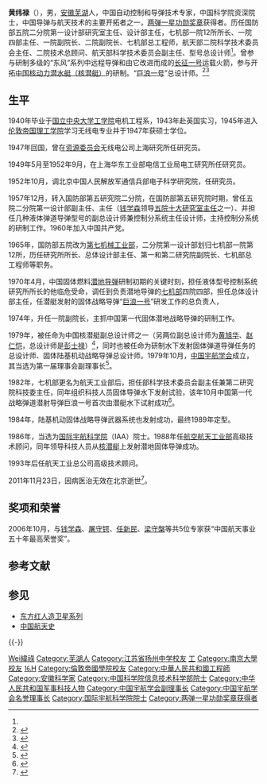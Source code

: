 {{Infobox_Person
|name =黄纬禄
|image=
|box_width=
|occupation=自动控制专家、科学家
|period =
|birth_name=
|other_names =“巨浪之父”、“东风-21之父”
|Sex =男
|birth_date= {{Birth date|1916|12|18}}
|birth_place= {{ROC|安徽省}}[[蕪湖縣|蕪湖縣]]
|death_date= {{Death date and age|2011|11|23|1916|12|18}}
|death_place= {{PRC}}[[北京市|北京市]]
|nationality ={{PRC}}
|residence =
|party = {{CPC}}
|religion =共产主义
|spouse=[[刘汉菊|刘汉菊]]
|relatives =父亲：[[黄藻_(人物)|黄藻]]（又名[[黄慎闻|黄慎闻]]）
|education=1940年毕业于[[國立中央大學_(南京)|中央大学]]电机系<br>1947年获英国[[伦敦大学|伦敦大学]][[帝国学院|帝国学院]]硕士学位
|past =

{{Infobox_People_CAS
|学部 = 技术科[[学部|学部]]
|专业 = 航天航空
|当选年 = 1991年
}}
|work =中国第一发[[固体潜地战略导弹|固体潜地战略导弹]]的研制<br>他提出“一弹两用”设想，将潜地导弹搬上岸，研制成功[[陆基机动固体战略导弹|陆基机动固体战略导弹]]武器系统<br>1982年组织科技人员首次成功完成[[固体导弹水下发射试验|固体导弹水下发射试验]]
|awards=1978年荣获“全国科学大会奖”<br>1980年荣获七机部[[劳动模范|劳动模范]]称号<br>1984年荣立航天部一等功<br>1985年荣获“全国五一劳动奖章”<br>1985年获国家科技进步特等奖，“巨浪一号固体潜地战略武器及潜艇水下发射”排名第一<br>1994年获[[求是科技基金会|求是科技基金会]]“[[杰出科学家奖|杰出科学家奖]]”<br>1999年荣获“[[两弹一星|两弹一星]]”功勋奖章<br>2006年「中國航天事業五十年[[最高榮譽獎|最高榮譽獎]]」

}}
'''黄纬禄'''（{{bd|1916年|12月18日|2011年|11月23日|catIdx=Huang黄纬禄}}），男，[[安徽省|安徽]][[芜湖|芜湖]]人，中国自动控制和导弹技术专家，中国科学院资深院士，中国导弹与航天技术的主要开拓者之一，[[两弹一星功勋奖章|两弹一星功勋奖章]]获得者。历任国防部五院二分院第一设计部研究室主任、设计部主任，七机部一院12所所长、一院四部主任、一院副院长、二院副院长、七机部总工程师，航天部二院科学技术委员会主任、二院技术总顾问、航天部科学技术委员会副主任、型号总设计师<ref name=缅怀院士/>。曾参与研制多级的“东风”系列中远程导弹和由它改进而成的[[长征一号|长征一号]]运载火箭，参与开拓[[09I型核潜艇|中国核动力潜水艇（核潜艇）]]的研制。“[[巨浪一号|巨浪一号]]”总设计师。<ref>{{Cite web |url=http://news.xinhuanet.com/video/2006-11/16/content_5339277.htm |title=黄纬禄 — 让“蛟龙”跃出海面的人 |accessdate=2014-12-04 |archive-date=2014-12-04 |archive-url=https://web.archive.org/web/20141204145325/http://news.xinhuanet.com/video/2006-11/16/content_5339277.htm |dead-url=no }}</ref><ref>{{Cite web |url=http://cpc.people.com.cn/GB/64093/87393/16436271.html |title=“两弹一星”元勋黄纬禄同志逝世 |accessdate=2019-01-22 |archive-date=2019-01-23 |archive-url=https://web.archive.org/web/20190123010159/http://cpc.people.com.cn/GB/64093/87393/16436271.html |dead-url=no }}</ref>

== 生平 ==
1940年毕业于[[国立中央大学_(南京)|国立中央大学]][[东南大学|工学院]]电机工程系，1943年赴英国实习，1945年进入[[倫敦帝國學院|伦敦帝国理工学院]]学习无线电专业并于1947年获硕士学位。

1947年回国，曾在[[资源委员会|资源委员会]]无线电公司上海研究所任研究员。

1949年5月至1952年9月，在上海华东工业部电信工业局电工研究所任研究员。

1952年10月，调北京中国人民解放军通信兵部电子科学研究院，任研究员。

{{Citation needed|1956年春，应邀在中南海怀仁堂和军队高级将领一起聆听导弹专家[[钱学森|钱学森]]关于火箭技术的报告。|time=2021-01-21}}

1957年12月，转入国防部第五研究院二分院，在国防部第五研究院时期，曾任五院二分院第一设计部副主任、主任（[[钱学森|钱学森]]领导[[五院十大研究室主任|五院十大研究室主任]]之一）、并担任几种液体弹道导弹型号的副总设计师兼控制分系统主任设计师，主持控制分系统的研制工作。1960年加入中国共产党。

1965年，国防部五院改为[[第七机械工业部|第七机械工业部]]，二分院第一设计部划归七机部一院第12所，历任研究所所长、总体设计部主任、第一和第二研究院副院长、七机部总工程师等职务。

1970年4月，中国固体燃料[[潜地导弹|潜地导弹]]研制初期的关键时刻，担任液体型号控制系统研究所所长的他临危受命，调任到负责潜地导弹的[[七机部|七机部]]四院四部，担任总体设计部主任，任潜艇发射的固体战略导弹“[[巨浪-1|巨浪一号]]”研发工作的总负责人，

1974年，升任一院副院长，主抓中国第一代固体潜地战略导弹的研制工作。

1979年，被任命为中国核潜艇副总设计师之一（另两位副总设计师为[[黄旭华|黄旭华]]、[[赵仁恺|赵仁恺]]，总设计师是[[彭士禄|彭士禄]]）<ref>{{cite web|author1=江晓蓓|title=2017年中核集团交上了怎样一份成绩单？|url=https://www.china5e.com/news/news-1020858-1.html|website=|publisher=中国能源网|location=北京|date=2018-02-11|accessdate=2018-05-04|archive-date=2018-11-08|archive-url=https://web.archive.org/web/20181108031427/https://www.china5e.com/news/news-1020858-1.html|dead-url=no}}</ref>，同时也被任命为研制水下发射固体弹道导弹任务的总设计师、固体陆基机动战略导弹总设计师。1979年10月，[[中国宇航学会|中国宇航学会]]成立，其当选为第一届理事会副理事长<ref>{{Cite book|title=中国大百科全书 航天航空|last=中国大百科全书总编辑委员会编|publisher=[[中国大百科全书出版社|中国大百科全书出版社]]|location=北京|year=2002.09|isbn=7-5000-5997-3|pages=599}}</ref>。

1982年，七机部更名为航天工业部后，担任部科学技术委员会副主任兼第二研究院科技委主任，同年组织科技人员固体导弹水下发射试验，该年10月中国第一代战略弹道潜射导弹巨浪一号首次由潜艇水下试射成功<ref>{{cite web|author1=编辑：吕伟畅|title=【史话】巨浪一首飞成功30年 专家讲述背后的故事|url=http://uzone.univs.cn/news2_2008_803132.html|website=|publisher=中华人民共和国教育部，高等教育出版社|location=北京|date=2016-04-30|access-date=2018-05-04|archive-url=https://web.archive.org/web/20180422062906/http://uzone.univs.cn/news2_2008_803132.html|archive-date=2018-04-22|dead-url=yes}}</ref>。

1984年，陆基机动固体战略导弹武器系统也发射成功，最终1989年定型。

1986年，当选为[[国际宇航科学院|国际宇航科学院]]（IAA）院士。1988年任[[航空航天工业部|航空航天工业部]]高级技术顾问，同年领导科技人员从[[核潜艇|核潜艇]]上发射潜地固体导弹成功。

1993年后任航天工业总公司高级技术顾问。

2011年11月23日，因病医治无效在北京逝世<ref name=缅怀院士>{{cite web |author1=中国科学院学部 |title=黄纬禄院士——缅怀院士 |url=http://casad.cas.cn/zt_124343/mhys/2011/201505/t20150512_4683201.html |publisher=中国科学院 |accessdate=2019-05-12 |location=北京 |archive-date=2019-07-22 |archive-url=https://web.archive.org/web/20190722185254/http://casad.cas.cn/zt_124343/mhys/2011/201505/t20150512_4683201.html |dead-url=no }}</ref>。

== 奖项和荣誉 ==
2006年10月，与[[钱学森|钱学森]]、[[屠守锷|屠守锷]]、[[任新民|任新民]]、[[梁守槃|梁守槃]]等共5位专家获“中国航天事业五十年最高荣誉奖”。

== 参考文献 ==
{{Reflist}}

== 参见 ==
{{Portal box|中华人民共和国|航天|人物}}
* [[东方红人造卫星系列|东方红人造卫星系列]]
* [[中国航天史|中国航天史]]

{{-}}
{{中国两弹一星功勋奖章获得者}}
{{中国科学院信息技术科学部院士}}
{{Navboxes
| title  = 黄纬禄在[[中国宇航学会|中国宇航学会]]的职务
| list1  =
{{中国宇航学会第一届理事会}}
{{中国宇航学会第三届理事会}}
{{中国宇航学会第四届理事会}}
{{中国宇航学会第五届理事会}}
}}

{{Authority control}}

{{DEFAULTSORT:Huang黃緯祿}}
[[Category:黃姓|Wei緯祿]]
[[Category:芜湖人|Category:芜湖人]]
[[Category:江苏省扬州中学校友|Category:江苏省扬州中学校友]]
[[Category:國立中央大學大陸時期校友|工]]
[[Category:南京大學校友|Category:南京大學校友]]
[[Category:东南大学校友|⒗H]]
[[Category:倫敦帝國學院校友|Category:倫敦帝國學院校友]]
[[Category:中華人民共和國工程師|Category:中華人民共和國工程師]]
[[Category:安徽科学家|Category:安徽科学家]]
[[Category:中国科学院信息技术科学部院士|Category:中国科学院信息技术科学部院士]]
[[Category:中华人民共和国军事科技人物|Category:中华人民共和国军事科技人物]]
[[Category:中国宇航学会副理事长|Category:中国宇航学会副理事长]]
[[Category:中国宇航学会名誉理事长|Category:中国宇航学会名誉理事长]]
[[Category:国际宇航科学院院士|Category:国际宇航科学院院士]]
[[Category:两弹一星功勋奖章获得者|Category:两弹一星功勋奖章获得者]]